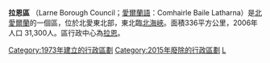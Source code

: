 {{NI_district |
  district_name = Larne Borough |
  alt_name      = Comhairle Baile Latharna|
  district_map  = [[File:NorthernIrelandLarneBorough.png|File:NorthernIrelandLarneBorough.png]] |
  area_rank     = 21st |
  district_area = [[1_E8_m²|336]] |
  district_HQ   = [[Larne|Larne]] |
  district_iso  = GB-LRN |
  district_ons  = 95F |
<!-- Fetch dynamic statistics from Template:PopLookupNI -->
  protestant_pc = 71.7% |
  catholic_pc   = 25.2% |
  web_address   = http://www.larne.gov.uk |
  district_MPs  = [[Sammy_Wilson|Sammy Wilson]] |
}}

'''拉恩區''' （Larne Borough Council；[[愛爾蘭語|愛爾蘭語]]：Comhairle Baile Latharna）是[[北愛爾蘭|北愛爾蘭]]的一個區，位於北愛東北部，東北臨[[北海峽|北海峽]]。面積336平方公里，2006年人口 31,300人。區行政中心為[[拉恩|拉恩]]。

[[Category:1973年建立的行政區劃|Category:1973年建立的行政區劃]]
[[Category:2015年廢除的行政區劃|Category:2015年廢除的行政區劃]]
[[Category:北爱尔兰行政区划史|L]]